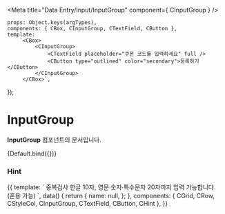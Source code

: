 
<Meta
    title="Data Entry/Input/InputGroup"
    component={ CInputGroup }
/>

    props: Object.keys(argTypes),
    components: { CBox, CInputGroup, CTextField, CButton },
    template:
        `<CBox>
             <CInputGroup>
                 <CTextField placeholder="쿠폰 코드를 입력하세요" full />
                 <CButton type="outlined" color="secondary">등록하기</CButton>
             </CInputGroup>
         </CBox>`,
});

# InputGroup

**InputGroup** 컴포넌트의 문서입니다.

<Story name="Default" height="150px">
    {Default.bind({})}
</Story>

<ArgsTable story="Default" />

### Hint
<Canvas>
    <Story name="Hint" height="200px">
        {{
            template: `
                <CGrid>
                    <CRow class="mb-10">
                        <CStyleCol :col-lg="4" col-gutters>
                            <CInputGroup>
                                <CTextField
                                    type="text"
                                    outlined
                                    placeholder="닉네임"
                                    full
                                    :value.sync="name"
                                />
                                <CButton
                                    color="primary"
                                    type="outlined"
                                >
                                    중복검사
                                </CButton>
                            </CInputGroup>
                            <CHint>한글 10자, 영문∙숫자∙특수문자 20자까지 입력 가능합니다.<br v-show="isMobile">(혼용 가능)</CHint>
                        </CStyleCol>
                    </CRow>
                </CGrid>
            `,
            data() {
                return {
                    name: null,
                };
            },
            components: { CGrid, CRow, CStyleCol, CInputGroup, CTextField, CButton, CHint },
        }}
    </Story>
</Canvas>
